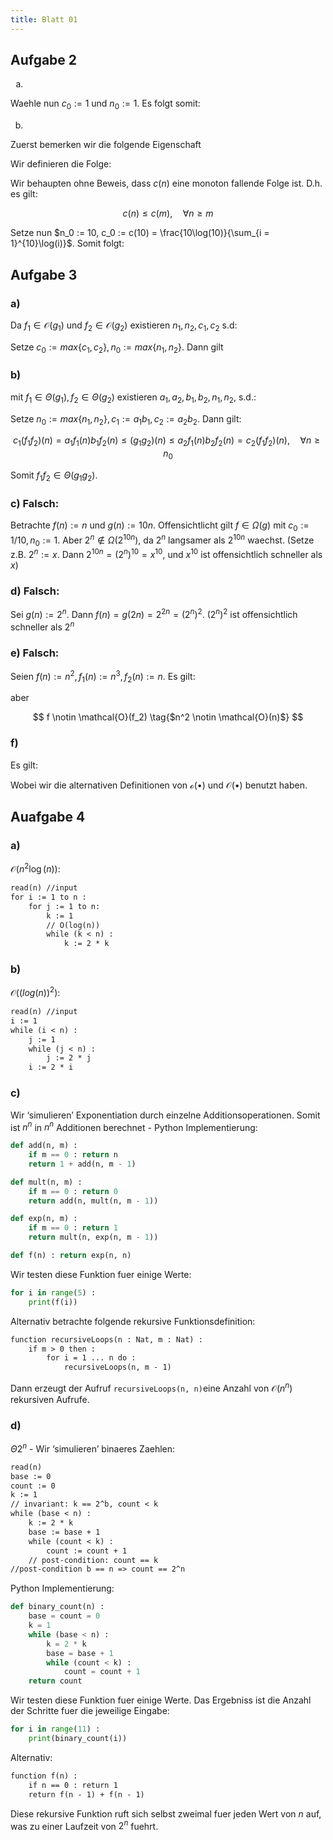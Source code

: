```yaml
---
title: Blatt 01
---
```


## Aufgabe 2

a) 

\begin{align*}
    \log(n!) &= \log(\prod_{i=1}^{n}i) \tag{Def $n!$} \\
             &= \sum_{i=1}^{n}\log(i) \tag{Eig $\log(\bullet)$} \\
             &\leq \sum_{i=1}^{n}\log(n) \tag{Eig $\log(\bullet)$} \\
             &= n\log(n) 
\end{align*}

Waehle nun $c_0 := 1$ und $n_0 := 1$. Es folgt somit: 

\begin{align*}
     &\log(n!) \leq 1\cdot n\log(n), \quad \forall n \geq 1 \\ 
\iff &\log(n!) \in \mathcal{O}(n\log(n)) \tag{Def $\mathcal{O}$}
\end{align*}

b) 

Zuerst bemerken wir die folgende Eigenschaft

\begin{align*}
    n\log(n) &\leq c\log(n!) \\
\iff       c &\geq \frac{n\log(n)}{\log(n!)} \\
             &= \frac{n\log(n)}{\sum_{i=1}^{n}\log(i)}
\end{align*} 

Wir definieren die Folge:

\begin{align*}
    c(n) &:= \frac{n\log(n)}{\sum_{i=1}^{n}\log(i)} \\
         &= \frac{\overbrace{\log(n) + \dots + \log(n)}^\text{n-mal}}{\log(1) + \dots + \log(n)}
\end{align*}

Wir behaupten ohne Beweis, dass $c(n)$ eine monoton fallende Folge ist. D.h. es gilt:

$$
c(n) \leq c(m), \quad \forall n \geq m
$$ 

Setze nun $n_0 := 10, c_0 := c(10) = \frac{10\log(10)}{\sum_{i = 1}^{10}\log(i)}$. Somit folgt:

\begin{align*}
    n\log(n) &\leq \left(\frac{n\log(n)}{\sum_{i=1}^{n}\log(i)}\right)\log(n!) \\
             &= c(n)\log(n!) \\
             &\leq c_0\log(n!), \quad \forall n\geq n_0 = 10 \tag{$c(n)$ monoton fallend}
\end{align*}

## Aufgabe 3

### a)

Da $f_1 \in  \mathcal{O}(g_1)$ und $f_2 \in  \mathcal{O}(g_2)$ existieren $n_1, n_2, c_1, c_2$ s.d:

\begin{align*}
f_1(n) \leq c_1 g_1(n), \quad \forall n\geq n_1 \\
f_2(n) \leq c_2 g_2(n), \quad \forall n\geq n_2 
\end{align*}

Setze $c_0 := max\{c_1, c_2\}, n_0 := max\{n_1, n_2\}$. Dann gilt

\begin{align*}
    (f_1 + f_2)(n) &= f_1(n) + f_2(n)  \\
                   &\leq c_1g_1(n) + c_2g_2(n), \quad \forall n \geq n_0 
                   \tag{$n \geq n_0 \Rightarrow n \geq n_1 \wedge n \geq n_2$} \\
                   &\leq c_0g_1(n) + c_0g_2(n), \quad \forall n \geq n_0 \\
                   &= c_0(g_1 + g_2)(n) \quad \forall n \geq n_0 \\
    \iff   f_1 + f_2 &\in \mathcal{O}(g_1 + g_2) \tag{Def $\mathcal{O}$}
\end{align*}

### b)

mit $f_1 \in \Theta(g_1), f_2 \in \Theta(g_2)$ existieren $a_1, a_2, b_1, b_2, n_1, n_2$, s.d.:

\begin{align*}
    a_1f_1(n) \leq g_1(n) \leq a_2f_1(n), \forall n \geq n_1 \\
    b_1f_2(n) \leq g_2(n) \leq b_2f_2(n), \forall n \geq n_2 \\
\end{align*}

Setze $n_0 := max\{n_1, n_2\}, \, c_1 := a_1b_1, \, c_2 := a_2b_2$. Dann gilt:

$$
c_1(f_1f_2)(n) = a_1f_1(n)b_1f_2(n) \leq (g_1g_2)(n) \leq a_2f_1(n)b_2f_2(n) = c_2(f_1f_2)(n), \quad \forall n \geq n_0
$$

Somit $f_1f_2 \in \Theta(g_1g_2)$. 

### c) **Falsch**:

Betrachte $f(n) := n$ und $g(n) := 10n$. Offensichtlicht gilt $f \in \Omega(g)$ mit $c_0 := 1/10, n_0 := 1$.
Aber $2^{n} \notin \Omega(2^{10n})$, da $2^n$ langsamer als $2^{10n}$ waechst. (Setze z.B. $2^n := x$. 
Dann $2^{10n} = (2^{n})^{10} = x^{10}$, und $x^{10}$ ist offensichtlich schneller als $x$)

### d) **Falsch**:

Sei $g(n) := 2^n$. Dann $f(n) = g(2n) = 2^{2n} = (2^n)^2$. $(2^n)^2$ ist offensichtlich schneller als $2^n$

### e) **Falsch**:

Seien $f(n) := n^2, f_1(n) := n^3, f_2(n) := n$. Es gilt:

\begin{align*}
    f\in \mathcal{O}(f_1) \tag{$n^2 \in \mathcal{O}(n^3)$} \\
    f_1\in \Omega(f_2) \tag{$n^3 \in \Omega(n)$}
\end{align*}

aber

$$
f \notin \mathcal{O}(f_2) \tag{$n^2 \notin \mathcal{O}(n)$}
$$

### f)

Es gilt:

\begin{align*}
    \lim_{n\to\infty}\frac{f(n)}{f_2(n)} &= 
                \lim_{n\to\infty}\left(\frac{f(n)}{f_1(n)}\cdot\frac{f_1(n)}{f_2(n)}\right) \\
                                         &= 
                \lim_{n\to\infty}\left(\frac{f(n)}{f_1(n)}\right) \cdot 
                \lim_{n\to\infty}\left(\frac{f_1(n)}{f_2(n)}\right) \\
                                         &= 0\cdot c, \text{fuer ein} c 
                                         \tag{$f \in \mathcal{o}(f_1), f_1 \in\mathcal{O}(f_2)$} \\
                                         &= 0 \\
                                \iff f \in \mathcal{o}(f_2) \tag{Def $\mathcal{o}$}
\end{align*}

Wobei wir die alternativen Definitionen von $\mathcal{o}(\bullet)$ und $\mathcal{O}(\bullet)$ benutzt haben.


## Auafgabe 4 

### a)


$\mathcal{O}(n^2\log(n))$:

```default
read(n) //input
for i := 1 to n :
    for j := 1 to n:
        k := 1
        // O(log(n))
        while (k < n) : 
            k := 2 * k
```


### b)

$\mathcal{O}((log(n))^2)$:

```default
read(n) //input
i := 1
while (i < n) :
    j := 1
    while (j < n) :
        j := 2 * j 
    i := 2 * i
```

### c) 

Wir 'simulieren' Exponentiation durch einzelne Additionsoperationen.
Somit ist $n^n$ in $n^n$ Additionen berechnet - Python Implementierung:

```python
def add(n, m) :
    if m == 0 : return n
    return 1 + add(n, m - 1)

def mult(n, m) :
    if m == 0 : return 0
    return add(n, mult(n, m - 1))

def exp(n, m) :
    if m == 0 : return 1
    return mult(n, exp(n, m - 1))

def f(n) : return exp(n, n)
```

Wir testen diese Funktion fuer einige Werte:

```python
for i in range(5) :
    print(f(i))
```

Alternativ betrachte folgende rekursive Funktionsdefinition:

```default
function recursiveLoops(n : Nat, m : Nat) :
    if m > 0 then :
        for i = 1 ... n do :
            recursiveLoops(n, m - 1)
```

Dann erzeugt der Aufruf `recursiveLoops(n, n)`eine Anzahl von $\mathcal{O}(n^n)$ rekursiven Aufrufe.


### d)

$\Theta{2^n}$ - Wir 'simulieren' binaeres Zaehlen:

```default
read(n)
base := 0
count := 0
k := 1 
// invariant: k == 2^b, count < k
while (base < n) :
    k := 2 * k
    base := base + 1
    while (count < k) :
        count := count + 1
    // post-condition: count == k
//post-condition b == n => count == 2^n
```

Python Implementierung:
```python
def binary_count(n) :
    base = count = 0
    k = 1
    while (base < n) :
        k = 2 * k
        base = base + 1
        while (count < k) :
            count = count + 1
    return count
```

Wir testen diese Funktion fuer einige Werte. Das Ergebniss
ist die Anzahl der Schritte fuer die jeweilige Eingabe:

```python
for i in range(11) :
    print(binary_count(i))
```

Alternativ:

```default
function f(n) :
    if n == 0 : return 1
    return f(n - 1) + f(n - 1)
```

Diese rekursive Funktion ruft sich selbst zweimal fuer jeden Wert 
von $n$ auf, was zu einer Laufzeit von $2^n$ fuehrt. 

